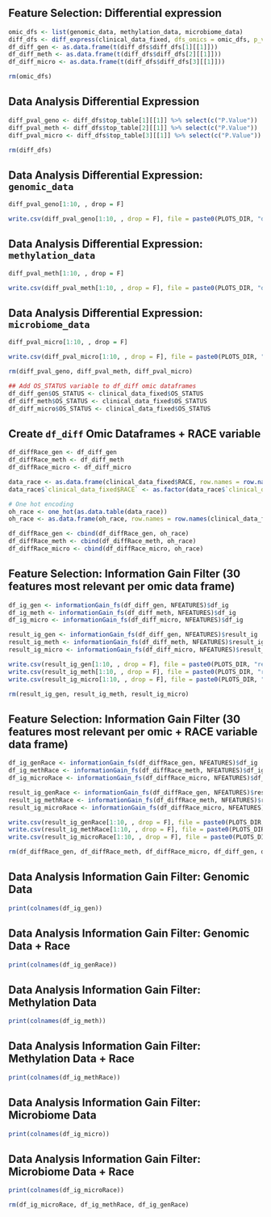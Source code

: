 ## Feature Selection: Differential expression

```r
omic_dfs <- list(genomic_data, methylation_data, microbiome_data)
diff_dfs <- diff_express(clinical_data_fixed, dfs_omics = omic_dfs, p_val = P)
df_diff_gen <- as.data.frame(t(diff_dfs$diff_dfs[1][[1]]))
df_diff_meth <- as.data.frame(t(diff_dfs$diff_dfs[2][[1]]))
df_diff_micro <- as.data.frame(t(diff_dfs$diff_dfs[3][[1]]))

rm(omic_dfs)
```

## Data Analysis Differential Expression

```r
diff_pval_geno <- diff_dfs$top_table[1][[1]] %>% select(c("P.Value"))
diff_pval_meth <- diff_dfs$top_table[2][[1]] %>% select(c("P.Value"))
diff_pval_micro <- diff_dfs$top_table[3][[1]] %>% select(c("P.Value"))

rm(diff_dfs)
```

## Data Analysis Differential Expression: `genomic_data`

```r
diff_pval_geno[1:10, , drop = F]
```

```r
write.csv(diff_pval_geno[1:10, , drop = F], file = paste0(PLOTS_DIR, "diff_pval_geno.csv"), row.names = TRUE)
```


## Data Analysis Differential Expression: `methylation_data`

```r
diff_pval_meth[1:10, , drop = F]
```

```r
write.csv(diff_pval_meth[1:10, , drop = F], file = paste0(PLOTS_DIR, "diff_pval_meth.csv"), row.names = TRUE)
```

## Data Analysis Differential Expression: `microbiome_data`

```r
diff_pval_micro[1:10, , drop = F]
```

```r
write.csv(diff_pval_micro[1:10, , drop = F], file = paste0(PLOTS_DIR, "diff_pval_micro.csv"), row.names = TRUE)

rm(diff_pval_geno, diff_pval_meth, diff_pval_micro)
```

```r
## Add OS_STATUS variable to df_diff omic dataframes
df_diff_gen$OS_STATUS <- clinical_data_fixed$OS_STATUS
df_diff_meth$OS_STATUS <- clinical_data_fixed$OS_STATUS
df_diff_micro$OS_STATUS <- clinical_data_fixed$OS_STATUS
```

## Create `df_diff` Omic Dataframes + RACE variable

```r
df_diffRace_gen <- df_diff_gen
df_diffRace_meth <- df_diff_meth
df_diffRace_micro <- df_diff_micro

data_race <- as.data.frame(clinical_data_fixed$RACE, row.names = row.names(clinical_data_fixed))
data_race$`clinical_data_fixed$RACE` <- as.factor(data_race$`clinical_data_fixed$RACE`)

# One hot encoding
oh_race <- one_hot(as.data.table(data_race))
oh_race <- as.data.frame(oh_race, row.names = row.names(clinical_data_fixed))

df_diffRace_gen <- cbind(df_diffRace_gen, oh_race)
df_diffRace_meth <- cbind(df_diffRace_meth, oh_race)
df_diffRace_micro <- cbind(df_diffRace_micro, oh_race)
```


## Feature Selection: Information Gain Filter (30 features most relevant per omic data frame)

```r
df_ig_gen <- informationGain_fs(df_diff_gen, NFEATURES)$df_ig
df_ig_meth <- informationGain_fs(df_diff_meth, NFEATURES)$df_ig
df_ig_micro <- informationGain_fs(df_diff_micro, NFEATURES)$df_ig
```


```r
result_ig_gen <- informationGain_fs(df_diff_gen, NFEATURES)$result_ig
result_ig_meth <- informationGain_fs(df_diff_meth, NFEATURES)$result_ig
result_ig_micro <- informationGain_fs(df_diff_micro, NFEATURES)$result_ig

write.csv(result_ig_gen[1:10, , drop = F], file = paste0(PLOTS_DIR, "result_ig_gen.csv"), row.names = TRUE)
write.csv(result_ig_meth[1:10, , drop = F], file = paste0(PLOTS_DIR, "result_ig_meth.csv"), row.names = TRUE)
write.csv(result_ig_micro[1:10, , drop = F], file = paste0(PLOTS_DIR, "result_ig_micro.csv"), row.names = TRUE)

rm(result_ig_gen, result_ig_meth, result_ig_micro)
```



## Feature Selection: Information Gain Filter (30 features most relevant per omic + RACE variable data frame)

```r
df_ig_genRace <- informationGain_fs(df_diffRace_gen, NFEATURES)$df_ig
df_ig_methRace <- informationGain_fs(df_diffRace_meth, NFEATURES)$df_ig
df_ig_microRace <- informationGain_fs(df_diffRace_micro, NFEATURES)$df_ig
```

```r
result_ig_genRace <- informationGain_fs(df_diffRace_gen, NFEATURES)$result_ig
result_ig_methRace <- informationGain_fs(df_diffRace_meth, NFEATURES)$result_ig
result_ig_microRace <- informationGain_fs(df_diffRace_micro, NFEATURES)$result_ig

write.csv(result_ig_genRace[1:10, , drop = F], file = paste0(PLOTS_DIR, "result_ig_genRace.csv"), row.names = TRUE)
write.csv(result_ig_methRace[1:10, , drop = F], file = paste0(PLOTS_DIR, "result_ig_methRace.csv"), row.names = TRUE)
write.csv(result_ig_microRace[1:10, , drop = F], file = paste0(PLOTS_DIR, "result_ig_microRace.csv"), row.names = TRUE)

rm(df_diffRace_gen, df_diffRace_meth, df_diffRace_micro, df_diff_gen, df_diff_meth, df_diff_micro, result_ig_genRace, result_ig_methRace, result_ig_microRace)
```

## Data Analysis Information Gain Filter: Genomic Data

```r
print(colnames(df_ig_gen))
```

## Data Analysis Information Gain Filter: Genomic Data + Race

```r
print(colnames(df_ig_genRace))
```

## Data Analysis Information Gain Filter: Methylation Data

```r
print(colnames(df_ig_meth))
```

## Data Analysis Information Gain Filter: Methylation Data + Race

```r
print(colnames(df_ig_methRace))
```

## Data Analysis Information Gain Filter: Microbiome Data

```r
print(colnames(df_ig_micro))
```

## Data Analysis Information Gain Filter: Microbiome Data + Race

```r
print(colnames(df_ig_microRace))

rm(df_ig_microRace, df_ig_methRace, df_ig_genRace)
```
